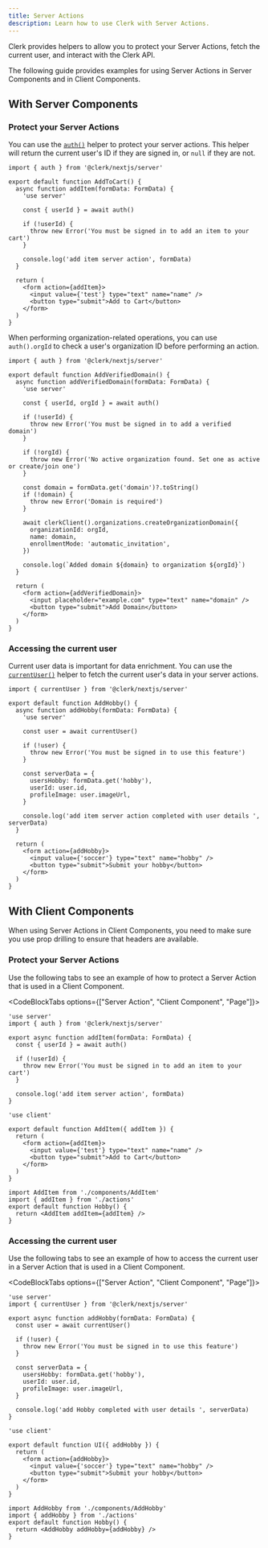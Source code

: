 ```yaml
---
title: Server Actions
description: Learn how to use Clerk with Server Actions.
---
```


Clerk provides helpers to allow you to protect your Server Actions, fetch the current user, and interact with the Clerk API.

The following guide provides examples for using Server Actions in Server Components and in Client Components.

## With Server Components

### Protect your Server Actions

You can use the [`auth()`](/docs/references/nextjs/auth) helper to protect your server actions. This helper will return the current user's ID if they are signed in, or `null` if they are not.

```tsx {{ filename: 'actions.ts' }}
import { auth } from '@clerk/nextjs/server'

export default function AddToCart() {
  async function addItem(formData: FormData) {
    'use server'

    const { userId } = await auth()

    if (!userId) {
      throw new Error('You must be signed in to add an item to your cart')
    }

    console.log('add item server action', formData)
  }

  return (
    <form action={addItem}>
      <input value={'test'} type="text" name="name" />
      <button type="submit">Add to Cart</button>
    </form>
  )
}
```

When performing organization-related operations, you can use `auth().orgId` to check a user's organization ID before performing an action.

```tsx {{ filename: 'actions.ts' }}
import { auth } from '@clerk/nextjs/server'

export default function AddVerifiedDomain() {
  async function addVerifiedDomain(formData: FormData) {
    'use server'

    const { userId, orgId } = await auth()

    if (!userId) {
      throw new Error('You must be signed in to add a verified domain')
    }

    if (!orgId) {
      throw new Error('No active organization found. Set one as active or create/join one')
    }

    const domain = formData.get('domain')?.toString()
    if (!domain) {
      throw new Error('Domain is required')
    }

    await clerkClient().organizations.createOrganizationDomain({
      organizationId: orgId,
      name: domain,
      enrollmentMode: 'automatic_invitation',
    })

    console.log(`Added domain ${domain} to organization ${orgId}`)
  }

  return (
    <form action={addVerifiedDomain}>
      <input placeholder="example.com" type="text" name="domain" />
      <button type="submit">Add Domain</button>
    </form>
  )
}
```

### Accessing the current user

Current user data is important for data enrichment. You can use the [`currentUser()`](/docs/references/nextjs/current-user) helper to fetch the current user's data in your server actions.

```tsx {{ filename: 'app/page.tsx' }}
import { currentUser } from '@clerk/nextjs/server'

export default function AddHobby() {
  async function addHobby(formData: FormData) {
    'use server'

    const user = await currentUser()

    if (!user) {
      throw new Error('You must be signed in to use this feature')
    }

    const serverData = {
      usersHobby: formData.get('hobby'),
      userId: user.id,
      profileImage: user.imageUrl,
    }

    console.log('add item server action completed with user details ', serverData)
  }

  return (
    <form action={addHobby}>
      <input value={'soccer'} type="text" name="hobby" />
      <button type="submit">Submit your hobby</button>
    </form>
  )
}
```

## With Client Components

When using Server Actions in Client Components, you need to make sure you use prop drilling to ensure that headers are available.

### Protect your Server Actions

Use the following tabs to see an example of how to protect a Server Action that is used in a Client Component.

<CodeBlockTabs options={["Server Action", "Client Component", "Page"]}>
  ```tsx {{ filename: 'app/actions.ts' }}
  'use server'
  import { auth } from '@clerk/nextjs/server'

  export async function addItem(formData: FormData) {
    const { userId } = await auth()

    if (!userId) {
      throw new Error('You must be signed in to add an item to your cart')
    }

    console.log('add item server action', formData)
  }
  ```

  ```tsx {{ filename: 'app/components/AddItem.tsx' }}
  'use client'

  export default function AddItem({ addItem }) {
    return (
      <form action={addItem}>
        <input value={'test'} type="text" name="name" />
        <button type="submit">Add to Cart</button>
      </form>
    )
  }
  ```

  ```tsx {{ filename: 'app/page.tsx' }}
  import AddItem from './components/AddItem'
  import { addItem } from './actions'
  export default function Hobby() {
    return <AddItem addItem={addItem} />
  }
  ```
</CodeBlockTabs>

### Accessing the current user

Use the following tabs to see an example of how to access the current user in a Server Action that is used in a Client Component.

<CodeBlockTabs options={["Server Action", "Client Component", "Page"]}>
  ```tsx {{ filename: 'app/actions.ts' }}
  'use server'
  import { currentUser } from '@clerk/nextjs/server'

  export async function addHobby(formData: FormData) {
    const user = await currentUser()

    if (!user) {
      throw new Error('You must be signed in to use this feature')
    }

    const serverData = {
      usersHobby: formData.get('hobby'),
      userId: user.id,
      profileImage: user.imageUrl,
    }

    console.log('add Hobby completed with user details ', serverData)
  }
  ```

  ```tsx {{ filename: 'app/components/AddHobby.tsx' }}
  'use client'

  export default function UI({ addHobby }) {
    return (
      <form action={addHobby}>
        <input value={'soccer'} type="text" name="hobby" />
        <button type="submit">Submit your hobby</button>
      </form>
    )
  }
  ```

  ```tsx {{ filename: 'app/page.tsx' }}
  import AddHobby from './components/AddHobby'
  import { addHobby } from './actions'
  export default function Hobby() {
    return <AddHobby addHobby={addHobby} />
  }
  ```
</CodeBlockTabs>
